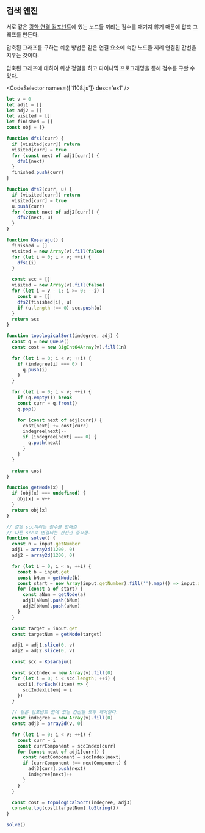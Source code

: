 
## 검색 엔진

서로 같은 [강한 연결 컴포넌트](/wiki/Algorithm/SCC)에 있는 노드들 끼리는 점수를 매기지 않기 때문에 압축 그래프를 만든다.

압축된 그래프를 구하는 쉬운 방법은 같은 연결 요소에 속한 노드들 끼리 연결된 간선을 지우는 것이다.

압축된 그래프에 대하여 위상 정렬을 하고 다이나믹 프로그래밍을 통해 점수를 구할 수 있다.

<CodeSelector names={['1108.js']} desc='ex1' />

```js showLineNumbers
let v = 0
let adj1 = []
let adj2 = []
let visited = []
let finished = []
const obj = {}

function dfs1(curr) {
  if (visited[curr]) return
  visited[curr] = true
  for (const next of adj1[curr]) {
    dfs1(next)
  }
  finished.push(curr)
}

function dfs2(curr, u) {
  if (visited[curr]) return
  visited[curr] = true
  u.push(curr)
  for (const next of adj2[curr]) {
    dfs2(next, u)
  }
}

function Kosaraju() {
  finished = []
  visited = new Array(v).fill(false)
  for (let i = 0; i < v; ++i) {
    dfs1(i)
  }

  const scc = []
  visited = new Array(v).fill(false)
  for (let i = v - 1; i >= 0; --i) {
    const u = []
    dfs2(finished[i], u)
    if (u.length !== 0) scc.push(u)
  }
  return scc
}

function topologicalSort(indegree, adj) {
  const q = new Queue()
  const cost = new BigInt64Array(v).fill(1n)

  for (let i = 0; i < v; ++i) {
    if (indegree[i] === 0) {
      q.push(i)
    }
  }

  for (let i = 0; i < v; ++i) {
    if (q.empty()) break
    const curr = q.front()
    q.pop()

    for (const next of adj[curr]) {
      cost[next] += cost[curr]
      indegree[next]--
      if (indegree[next] === 0) {
        q.push(next)
      }
    }
  }

  return cost
}

function getNode(x) {
  if (obj[x] === undefined) {
    obj[x] = v++
  }
  return obj[x]
}

// 같은 scc끼리는 점수를 안매김
// 다른 scc로 연결되는 간선만 중요함.
function solve() {
  const n = input.getNumber
  adj1 = array2d(1200, 0)
  adj2 = array2d(1200, 0)

  for (let i = 0; i < n; ++i) {
    const b = input.get
    const bNum = getNode(b)
    const start = new Array(input.getNumber).fill('').map(() => input.get)
    for (const a of start) {
      const aNum = getNode(a)
      adj1[aNum].push(bNum)
      adj2[bNum].push(aNum)
    }
  }

  const target = input.get
  const targetNum = getNode(target)

  adj1 = adj1.slice(0, v)
  adj2 = adj2.slice(0, v)

  const scc = Kosaraju()

  const sccIndex = new Array(v).fill(0)
  for (let i = 0; i < scc.length; ++i) {
    scc[i].forEach((item) => {
      sccIndex[item] = i
    })
  }

  // 같은 컴포넌트 안에 있는 간선을 모두 제거한다.
  const indegree = new Array(v).fill(0)
  const adj3 = array2d(v, 0)

  for (let i = 0; i < v; ++i) {
    const curr = i
    const currComponent = sccIndex[curr]
    for (const next of adj1[curr]) {
      const nextComponent = sccIndex[next]
      if (currComponent !== nextComponent) {
        adj3[curr].push(next)
        indegree[next]++
      }
    }
  }

  const cost = topologicalSort(indegree, adj3)
  console.log(cost[targetNum].toString())
}

solve()
```
